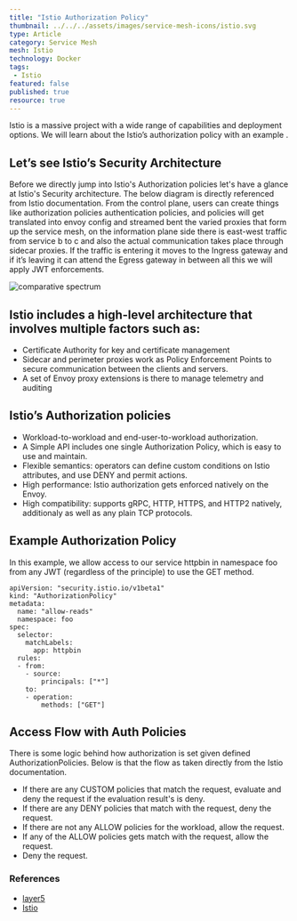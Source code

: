 ```yaml
---
title: "Istio Authorization Policy"
thumbnail: ../../../assets/images/service-mesh-icons/istio.svg
type: Article
category: Service Mesh
mesh: Istio
technology: Docker
tags:
 - Istio
featured: false
published: true
resource: true
---
```



<ResourcesWrapper>
<div className="intro">
<p>
Istio is a massive project with a wide range of capabilities and deployment options. We will learn about the Istio’s authorization policy with an example .
</p>
</div>

<p>
    <h2>Let’s see Istio’s Security Architecture </h2> 
    </p>
<p>
    Before we directly jump into Istio's Authorization policies let's have a glance at Istio's Security architecture. The below diagram is directly referenced from Istio documentation. From the control plane, users can create things like authorization policies authentication policies, and policies will get translated into envoy config and streamed bent the varied proxies that form up the service mesh, on the information plane side there is east-west traffic from service b to c and also the actual communication takes place through sidecar proxies. If the traffic is entering it moves to the Ingress gateway and if it’s leaving it can attend the Egress gateway in between all this we will apply JWT enforcements.
</p>
<p>
  <img src={istiosecurityarch} align="center" alt="comparative spectrum" />
</p>
<h2> Istio includes a high-level architecture that involves multiple factors such as:</h2>

<p>
<ul>
    <li>  Certificate Authority for key and certificate management </li>
    <li> Sidecar and perimeter proxies work as Policy Enforcement Points to secure communication between the clients and servers. </li>
    <li> A set of Envoy proxy extensions is there to manage telemetry and auditing </li>

</ul>
</p>

<h2> Istio’s Authorization policies</h2>
<p>
    <ul>
    <li>  Workload-to-workload and end-user-to-workload authorization. </li>
    <li> A Simple API includes one single Authorization Policy, which is easy to use and maintain.</li>
    <li>Flexible semantics: operators can define custom conditions on Istio attributes, and use DENY and permit actions. </li>
    <li>  High performance: Istio authorization gets enforced natively on the Envoy. </li>
    <li> High compatibility: supports gRPC, HTTP, HTTPS, and HTTP2 natively, additionaly as well as any plain TCP protocols. </li>

</ul>
</p>

<h2>
    Example Authorization Policy
</h2>
<p>
In this example, we allow access to our service httpbin in namespace foo from any JWT (regardless of the principle) to use the GET method.
</p>

``` 
apiVersion: "security.istio.io/v1beta1"
kind: "AuthorizationPolicy"
metadata:
  name: "allow-reads"
  namespace: foo
spec:
  selector:
    matchLabels:
      app: httpbin
  rules:
  - from:
    - source:
        principals: ["*"]
    to:
    - operation:
        methods: ["GET"]

```
<h2>Access Flow with Auth Policies</h2>

<p>
    There is some logic behind how authorization is set given defined AuthorizationPolicies. Below is that the flow as taken directly from the Istio documentation.
    </p>
<ul>
    <li>If there are any CUSTOM policies that match the request, evaluate and deny the request if the evaluation result's is deny.</li>
    <li>If there are any DENY policies that match with the request, deny the request.</li>
    <li>If there are not any ALLOW policies for the workload, allow the request.</li>
    <li>If any of the ALLOW policies gets match with the request, allow the request.</li>
    <li>Deny the request.</li>
</ul>

<h3>References</h3>
<p>
    <ul>
    <li><a href="https://layer5.io/resources">layer5</a></li>
    <li><a href="https://listio.io/">Istio</a></li>
</ul>
</p>

</ResourcesWrapper>